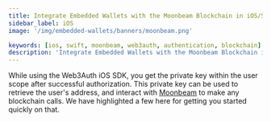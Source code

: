 ```yaml
---
title: Integrate Embedded Wallets with the Moonbeam Blockchain in iOS/Swift Applications
sidebar_label: iOS
image: '/img/embedded-wallets/banners/moonbeam.png'

keywords: [ios, swift, moonbeam, web3auth, authentication, blockchain]
description: 'Integrate Embedded Wallets with the Moonbeam Blockchain in iOS/Swift Applications | Embedded Wallets'
---
```



<SEO
  title="Integrate Embedded Wallets with the Moonbeam Blockchain in iOS/Swift Applications"
  description="Integrate Embedded Wallets with the Moonbeam Blockchain in iOS/Swift Applications | Embedded Wallets"
  image="https://docs.metamask.io/img/embedded-wallets/banners/moonbeam.png"
  slug="/embedded-wallets/connect-blockchain/evm/moonbeam/ios"
/>

While using the Web3Auth iOS SDK, you get the private key within the user scope after successful authorization. This private key can be used to retrieve the user's address, and interact with [Moonbeam](https://moonbeam.network/) to make any blockchain calls. We have highlighted a few here for getting you started quickly on that.

<EVMInteraction />
